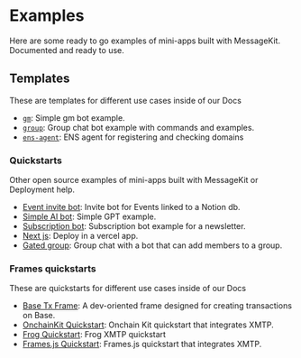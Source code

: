 # Examples

Here are some ready to go examples of mini-apps built with MessageKit. Documented and ready to use.

## Templates

These are templates for different use cases inside of our Docs

- [`gm`](./gm): Simple gm bot example.
- [`group`](./group): Group chat bot example with commands and examples.
- [`ens-agent`](./ens-agent): ENS agent for registering and checking domains

### Quickstarts

Other open source examples of mini-apps built with MessageKit or Deployment help.

- [Event invite bot](https://github.com/fabriguespe/invite-bot): Invite bot for Events linked to a Notion db.
- [Simple AI bot](https://github.com/fabriguespe/gpt-example): Simple GPT example.
- [Subscription bot](https://github.com/fabriguespe/subscription-bot): Subscription bot example for a newsletter.
- [Next js](https://github.com/fabriguespe/message-kit-next-quickstart): Deploy in a vercel app.
- [Gated group](https://github.com/ephemerahq/gated-group): Group chat with a bot that can add members to a group.

### Frames quickstarts

These are quickstarts for different use cases inside of our Docs

- [Base Tx Frame](../directory/basetxframe.mdx): A dev-oriented frame designed for creating transactions on Base.
- [OnchainKit Quickstart](https://github.com/ephemeraHQ/open-frames-starter-onchainkit/): Onchain Kit quickstart that integrates XMTP.
- [Frog Quickstart](https://github.com/ephemeraHQ/open-frames-starter-frog): Frog XMTP quickstart
- [Frames.js Quickstart](https://github.com/ephemeraHQ/open-frames-starter-framesjs/): Frames.js quickstart that integrates XMTP.
